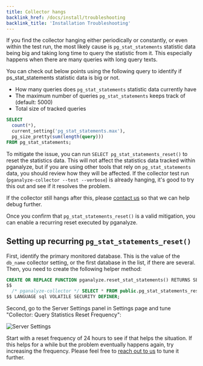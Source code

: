 ```yaml
---
title: Collector hangs
backlink_href: /docs/install/troubleshooting
backlink_title: 'Installation Troubleshooting'
---
```


If you find the collector hanging either periodically or constantly, or even within the test run,
the most likely cause is `pg_stat_statements` statistic data being big and taking long time to query the statistic from it.
This especially happens when there are many queries with long query texts.

You can check out below points using the following query to identify if ps_stat_statements statistic data is big or not.

* How many queries does `pg_stat_statements` statistic data currently have
* The maximum number of queries `pg_stat_statements` keeps track of (default: 5000)
* Total size of tracked queries

```sql
SELECT
  count(*),
  current_setting('pg_stat_statements.max'),
  pg_size_pretty(sum(length(query)))
FROM pg_stat_statements;
```

To mitigate the issue, you can run `SELECT pg_stat_statements_reset()` to reset the statistics data.
This will not affect the statistics data tracked within pganalyze, but if you are using other tools that rely on `pg_stat_statements` data, you should review how they will be affected.
If the collector test run (`pganalyze-collector --test --verbose`) is already hanging, it's good to try this out and see if it resolves the problem.

If the collector still hangs after this, please [contact us](/contact) so that we can help debug further.

Once you confirm that `pg_stat_statements_reset()` is a valid mitigation, you can enable a recurring reset executed by pganalyze.

## Setting up recurring `pg_stat_statements_reset()`

First, identify the primary monitored database. This is the value of the `db_name` collector setting, or the first database in the list, if there are several. Then, you need to create the following helper method:

```sql
CREATE OR REPLACE FUNCTION pganalyze.reset_stat_statements() RETURNS SETOF void AS
$$
  /* pganalyze-collector */ SELECT * FROM public.pg_stat_statements_reset();
$$ LANGUAGE sql VOLATILE SECURITY DEFINER;
```

Second, go to the Server Settings panel in Settings page and tune "Collector: Query Statistics Reset Frequency":

![Server Settings](/server_settings.png)

Start with a reset frequency of 24 hours to see if that helps the situation. If this helps for a while but the problem eventually happens again, try increasing the frequency. Please feel free to [reach out to us](/contact) to tune it further.
